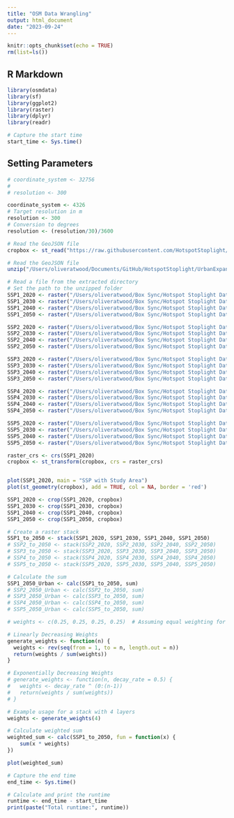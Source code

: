 ```yaml
---
title: "OSM Data Wrangling"
output: html_document
date: "2023-09-24"
---
```


```r
knitr::opts_chunk$set(echo = TRUE)
rm(list=ls())
```

## R Markdown

```r
library(osmdata)
library(sf)
library(ggplot2)
library(raster)
library(dplyr)
library(readr)

# Capture the start time
start_time <- Sys.time()
```

## Setting Parameters
```r
# coordinate_system <- 32756
# 
# resolution <- 300

coordinate_system <- 4326
# Target resolution in m
resolution <- 300
# Conversion to degrees
resolution <- (resolution/30)/3600

```

```r
# Read the GeoJSON file
cropbox <- st_read("https://raw.githubusercontent.com/HotspotStoplight/HotspotStoplight/main/CropBoxes/CR_Crop1.geojson")

# Read the GeoJSON file
unzip("/Users/oliveratwood/Documents/GitHub/HotspotStoplight/UrbanExpansion/data/Global urban product_SSPs_2015_2100.zip", exdir = "/Users/oliveratwood/Box Sync/Hotspot Stoplight Data/")

# Read a file from the extracted directory
# Set the path to the unzipped folder
SSP1_2020 <- raster("/Users/oliveratwood/Box Sync/Hotspot Stoplight Data/Global urban product_SSPs_2015_2100/SSP1/global_SSP1_2020.tif")
SSP1_2030 <- raster("/Users/oliveratwood/Box Sync/Hotspot Stoplight Data/Global urban product_SSPs_2015_2100/SSP1/global_SSP1_2030.tif")
SSP1_2040 <- raster("/Users/oliveratwood/Box Sync/Hotspot Stoplight Data/Global urban product_SSPs_2015_2100/SSP1/global_SSP1_2040.tif")
SSP1_2050 <- raster("/Users/oliveratwood/Box Sync/Hotspot Stoplight Data/Global urban product_SSPs_2015_2100/SSP1/global_SSP1_2050.tif")

SSP2_2020 <- raster("/Users/oliveratwood/Box Sync/Hotspot Stoplight Data/Global urban product_SSPs_2015_2100/SSP2/global_SSP2_2020.tif")
SSP2_2030 <- raster("/Users/oliveratwood/Box Sync/Hotspot Stoplight Data/Global urban product_SSPs_2015_2100/SSP2/global_SSP2_2030.tif")
SSP2_2040 <- raster("/Users/oliveratwood/Box Sync/Hotspot Stoplight Data/Global urban product_SSPs_2015_2100/SSP2/global_SSP2_2040.tif")
SSP2_2050 <- raster("/Users/oliveratwood/Box Sync/Hotspot Stoplight Data/Global urban product_SSPs_2015_2100/SSP2/global_SSP2_2050.tif")

SSP3_2020 <- raster("/Users/oliveratwood/Box Sync/Hotspot Stoplight Data/Global urban product_SSPs_2015_2100/SSP3/global_SSP3_2020.tif")
SSP3_2030 <- raster("/Users/oliveratwood/Box Sync/Hotspot Stoplight Data/Global urban product_SSPs_2015_2100/SSP3/global_SSP3_2030.tif")
SSP3_2040 <- raster("/Users/oliveratwood/Box Sync/Hotspot Stoplight Data/Global urban product_SSPs_2015_2100/SSP3/global_SSP3_2040.tif")
SSP3_2050 <- raster("/Users/oliveratwood/Box Sync/Hotspot Stoplight Data/Global urban product_SSPs_2015_2100/SSP3/global_SSP3_2050.tif")

SSP4_2020 <- raster("/Users/oliveratwood/Box Sync/Hotspot Stoplight Data/Global urban product_SSPs_2015_2100/SSP4/global_SSP4_2020.tif")
SSP4_2030 <- raster("/Users/oliveratwood/Box Sync/Hotspot Stoplight Data/Global urban product_SSPs_2015_2100/SSP4/global_SSP4_2030.tif")
SSP4_2040 <- raster("/Users/oliveratwood/Box Sync/Hotspot Stoplight Data/Global urban product_SSPs_2015_2100/SSP4/global_SSP4_2040.tif")
SSP4_2050 <- raster("/Users/oliveratwood/Box Sync/Hotspot Stoplight Data/Global urban product_SSPs_2015_2100/SSP4/global_SSP4_2050.tif")

SSP5_2020 <- raster("/Users/oliveratwood/Box Sync/Hotspot Stoplight Data/Global urban product_SSPs_2015_2100/SSP5/global_SSP5_2020.tif")
SSP5_2030 <- raster("/Users/oliveratwood/Box Sync/Hotspot Stoplight Data/Global urban product_SSPs_2015_2100/SSP5/global_SSP5_2030.tif")
SSP5_2040 <- raster("/Users/oliveratwood/Box Sync/Hotspot Stoplight Data/Global urban product_SSPs_2015_2100/SSP5/global_SSP5_2040.tif")
SSP5_2050 <- raster("/Users/oliveratwood/Box Sync/Hotspot Stoplight Data/Global urban product_SSPs_2015_2100/SSP5/global_SSP5_2050.tif")

raster_crs <- crs(SSP1_2020)
cropbox <- st_transform(cropbox, crs = raster_crs)


plot(SSP1_2020, main = "SSP with Study Area")
plot(st_geometry(cropbox), add = TRUE, col = NA, border = 'red')

```
```r
SSP1_2020 <- crop(SSP1_2020, cropbox)
SSP1_2030 <- crop(SSP1_2030, cropbox)
SSP1_2040 <- crop(SSP1_2040, cropbox)
SSP1_2050 <- crop(SSP1_2050, cropbox)

# Create a raster stack
SSP1_to_2050 <- stack(SSP1_2020, SSP1_2030, SSP1_2040, SSP1_2050)
# SSP2_to_2050 <- stack(SSP2_2020, SSP2_2030, SSP2_2040, SSP2_2050)
# SSP3_to_2050 <- stack(SSP3_2020, SSP3_2030, SSP3_2040, SSP3_2050)
# SSP4_to_2050 <- stack(SSP4_2020, SSP4_2030, SSP4_2040, SSP4_2050)
# SSP5_to_2050 <- stack(SSP5_2020, SSP5_2030, SSP5_2040, SSP5_2050)

# Calculate the sum
SSP1_2050_Urban <- calc(SSP1_to_2050, sum)
# SSP2_2050_Urban <- calc(SSP2_to_2050, sum)
# SSP3_2050_Urban <- calc(SSP3_to_2050, sum)
# SSP4_2050_Urban <- calc(SSP4_to_2050, sum)
# SSP5_2050_Urban <- calc(SSP5_to_2050, sum)
```

```r
# weights <- c(0.25, 0.25, 0.25, 0.25)  # Assuming equal weighting for simplicity

# Linearly Decreasing Weights
generate_weights <- function(n) {
  weights <- rev(seq(from = 1, to = n, length.out = n))
  return(weights / sum(weights))
}

# Exponentially Decreasing Weights
# generate_weights <- function(n, decay_rate = 0.5) {
#   weights <- decay_rate ^ (0:(n-1))
#   return(weights / sum(weights))
# }

# Example usage for a stack with 4 layers
weights <- generate_weights(4)

# Calculate weighted sum
weighted_sum <- calc(SSP1_to_2050, fun = function(x) {
    sum(x * weights)
})

plot(weighted_sum)
```


```r
# Capture the end time
end_time <- Sys.time()

# Calculate and print the runtime
runtime <- end_time - start_time
print(paste("Total runtime:", runtime))
```

